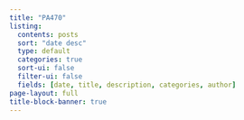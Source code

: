 ```yaml
---
title: "PA470"
listing:
  contents: posts
  sort: "date desc"
  type: default
  categories: true
  sort-ui: false
  filter-ui: false
  fields: [date, title, description, categories, author]
page-layout: full
title-block-banner: true
---
```



